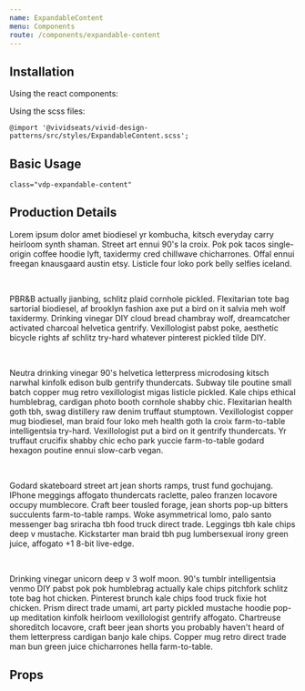 ```yaml
---
name: ExpandableContent
menu: Components
route: /components/expandable-content
---
```



## Installation

Using the react components:


Using the scss files:

    @import '@vividseats/vivid-design-patterns/src/styles/ExpandableContent.scss';

## Basic Usage

`class="vdp-expandable-content"`

<Playground>
    <Card>
        <ExpandableContent maxHeight="30rem">
            <Card.Body>
                <h2>Production Details</h2>
                <p className="vdp-type-body1">
                    Lorem ipsum dolor amet biodiesel yr kombucha, kitsch everyday carry heirloom synth shaman. Street art ennui 90's la
                    croix. Pok pok tacos single-origin coffee hoodie lyft, taxidermy cred chillwave chicharrones. Offal ennui freegan
                    knausgaard austin etsy. Listicle four loko pork belly selfies iceland.
                </p>
                <br />
                <p className="vdp-type-body1">
                    PBR&B actually jianbing, schlitz plaid cornhole pickled. Flexitarian tote bag sartorial biodiesel, af brooklyn fashion
                    axe put a bird on it salvia meh wolf taxidermy. Drinking vinegar DIY cloud bread chambray wolf, dreamcatcher activated
                    charcoal helvetica gentrify. Vexillologist pabst poke, aesthetic bicycle rights af schlitz try-hard whatever pinterest
                    pickled tilde DIY.
                </p>
                <br />
                <p className="vdp-type-body1">
                    Neutra drinking vinegar 90's helvetica letterpress microdosing kitsch narwhal kinfolk edison bulb gentrify thundercats.
                    Subway tile poutine small batch copper mug retro vexillologist migas listicle pickled. Kale chips ethical humblebrag,
                    cardigan photo booth cornhole shabby chic. Flexitarian health goth tbh, swag distillery raw denim truffaut stumptown.
                    Vexillologist copper mug biodiesel, man braid four loko meh health goth la croix farm-to-table intelligentsia try-hard.
                    Vexillologist put a bird on it gentrify thundercats. Yr truffaut crucifix shabby chic echo park yuccie farm-to-table
                    godard hexagon poutine ennui slow-carb vegan.
                </p>
                <br />
                <p className="vdp-type-body1">
                    Godard skateboard street art jean shorts ramps, trust fund gochujang. IPhone meggings affogato thundercats raclette,
                    paleo franzen locavore occupy mumblecore. Craft beer tousled forage, jean shorts pop-up bitters succulents farm-to-table
                    ramps. Woke asymmetrical lomo, palo santo messenger bag sriracha tbh food truck direct trade. Leggings tbh kale chips
                    deep v mustache. Kickstarter man braid tbh pug lumbersexual irony green juice, affogato +1 8-bit live-edge.
                </p>
                <br />
                <p className="vdp-type-body1">
                    Drinking vinegar unicorn deep v 3 wolf moon. 90's tumblr intelligentsia venmo DIY pabst pok pok humblebrag actually kale
                    chips pitchfork schlitz tote bag hot chicken. Pinterest brunch kale chips food truck fixie hot chicken. Prism direct
                    trade umami, art party pickled mustache hoodie pop-up meditation kinfolk heirloom vexillologist gentrify affogato.
                    Chartreuse shoreditch locavore, craft beer jean shorts you probably haven't heard of them letterpress cardigan banjo
                    kale chips. Copper mug retro direct trade man bun green juice chicharrones hella farm-to-table.
                </p>
            </Card.Body>
        </ExpandableContent>
    </Card>
</Playground>

## Props

<Props of={ExpandableContent} />
